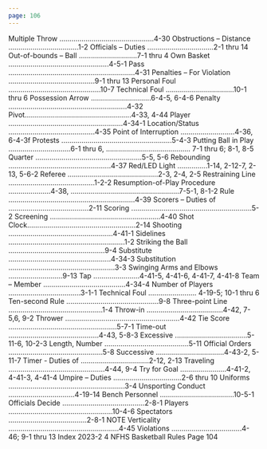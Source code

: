```yaml
---
page: 106
---
```


Multiple Throw ...............................................4-30 Obstructions – Distance ...................................1-2 Officials – Duties .................................2-1 thru 14 Out-of-bounds – Ball .............................7-1 thru 4 Own Basket ..................................................4-5-1 Pass ...............................................................4-31 Penalties – For Violation ...........................................9-1 thru 13 Personal Foul ..............................................10-7 Technical Foul ..................................10-1 thru 6 Possession Arrow ..............................6-4-5, 6-4-6 Penalty ...........................................................4-32 Pivot.....................................................4-33, 4-44 Player .........................................................4-34-1 Location/Status ...........................................4-35 Point of Interruption ...........................4-36, 6-4-3f Protests .......................................................5-4-3 Putting Ball in Play ...............................6-1 thru 6, .......................................... 7-1 thru 6; 8-1, 8-5 Quarter .....................................................5-5, 5-6 Rebounding ...................................................4-37 Red/LED Light ...............1-14, 2-12-7, 2-13, 5-6-2 Referee .............................................2-3, 2-4, 2-5 Restraining Line ...........................................1-2-2 Resumption-of-Play Procedure .....................4-38, ......................................................7-5-1, 8-1-2 Rule ...............................................................4-39 Scorers – Duties of ........................................2-11 Scoring ............................................................5-2 Screening .......................................................4-40 Shot Clock......................................................2-14 Shooting ....................................................4-41-1 Sidelines ..........................................................1-2 Striking the Ball ................................................9-4 Substitute ...................................................4-34-3 Substitution .....................................................3-3 Swinging Arms and Elbows ...........................9-13 Tap .......................4-41-5, 4-41-6, 4-41-7, 4-41-8 Team – Member .........................................4-34-4 Number of Players ....................................3-1-1 Technical Foul ........................ 4-19-5; 10-1 thru 6 Ten-second Rule ..............................................9-8 Three-point Line ...............................................1-4 Throw-in ......................................4-42, 7-5,6, 9-2 Thrower .........................................................4-42 Tie Score ......................................................5-7-1 Time-out .............................................4-43, 5-8-3 Excessive ....................................5-11-6, 10-2-3 Length, Number ..........................................5-11 Official Orders ...............................................5-8 Successive ..................................4-43-2, 5-11-7 Timer - Duties of ..................................2-12, 2-13 Traveling ................................................4-44, 9-4 Try for Goal .......................4-41-2, 4-41-3, 4-41-4 Umpire – Duties ..................................2-6 thru 10 Uniforms ..........................................................3-4 Unsporting Conduct .................................4-19-14 Bench Personnel .....................................10-5-1 Officials Decide .........................................2-8-1 Players ....................................................10-4-6 Spectators .......................................2-8-1 NOTE Verticality .......................................................4-45 Violations ...................................4-46; 9-1 thru 13 Index 2023-2 4 NFHS Basketball Rules Page 104
